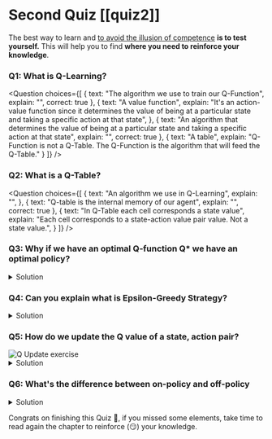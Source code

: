 # Second Quiz [[quiz2]]

The best way to learn and [to avoid the illusion of competence](https://www.coursera.org/lecture/learning-how-to-learn/illusions-of-competence-BuFzf) **is to test yourself.** This will help you to find **where you need to reinforce your knowledge**.


### Q1: What is Q-Learning?


<Question
	choices={[
		{
			text: "The algorithm we use to train our Q-Function",
			explain: "",
      correct: true
		},
		{
			text: "A value function",
			explain: "It's an action-value function since it determines the value of being at a particular state and taking a specific action at that state",
		},
    {
			text: "An algorithm that determines the value of being at a particular state and taking a specific action at that state",
			explain: "",
      correct: true
		},
		{
			text: "A table",
      explain: "Q-Function is not a Q-Table. The Q-Function is the algorithm that will feed the Q-Table."
		}
	]}
/>

### Q2: What is a Q-Table?

<Question
	choices={[
		{
			text: "An algorithm we use in Q-Learning",
			explain: "",
		},
		{
			text: "Q-table is the internal memory of our agent",
			explain: "",
      correct: true
		},
    {
			text: "In Q-Table each cell corresponds a state value",
			explain: "Each cell corresponds to a state-action value pair value. Not a state value.",
		}
	]}
/>

### Q3: Why if we have an optimal Q-function Q* we have an optimal policy?

<details>
<summary>Solution</summary>

Because if we have an optimal Q-function, we have an optimal policy since we know for each state what is the best action to take.

<img src="https://huggingface.co/datasets/huggingface-deep-rl-course/course-images/resolve/main/en/unit3/link-value-policy.jpg" alt="link value policy"/>

</details>

### Q4: Can you explain what is Epsilon-Greedy Strategy?

<details>
<summary>Solution</summary>
Epsilon Greedy Strategy is a policy that handles the exploration/exploitation trade-off.

The idea is that we define epsilon ɛ = 1.0:

- With *probability 1 — ɛ* : we do exploitation (aka our agent selects the action with the highest state-action pair value).
- With *probability ɛ* : we do exploration (trying random action).

<img src="https://huggingface.co/datasets/huggingface-deep-rl-course/course-images/resolve/main/en/unit3/Q-learning-4.jpg" alt="Epsilon Greedy"/>


</details>

### Q5: How do we update the Q value of a state, action pair?
<img src="https://huggingface.co/datasets/huggingface-deep-rl-course/course-images/resolve/main/en/unit3/q-update-ex.jpg" alt="Q Update exercise"/>

<details>
<summary>Solution</summary>
<img src="https://huggingface.co/datasets/huggingface-deep-rl-course/course-images/resolve/main/en/unit3/q-update-solution.jpg" alt="Q Update exercise"/>

</details>



### Q6: What's the difference between on-policy and off-policy

<details>
<summary>Solution</summary>
<img src="https://huggingface.co/datasets/huggingface-deep-rl-course/course-images/resolve/main/en/unit3/off-on-4.jpg" alt="On/off policy"/>
</details>

Congrats on finishing this Quiz 🥳, if you missed some elements, take time to read again the chapter to reinforce (😏) your knowledge.

